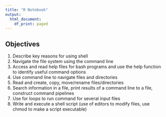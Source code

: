 ```yaml
---
title: "R Notebook"
output:
  html_document:
    df_print: paged
---
```


## Objectives
1. Describe key reasons for using shell
2. Navigate the file system using the command line
3. Access and read help files for bash programs and use the help function to identify useful command options
4. Use command line to navigate files and directories
5. Read and create, copy, move/rename files/directories
6. Search information in a file, print results of a command line to a file, construct command pipelines
7. Use for loops to run command for several input files
8. Write and execute a shell script (use of editors to modify files, use chmod to make a script executable)
